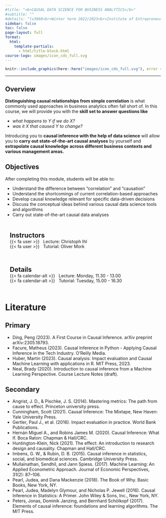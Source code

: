```yaml
---
#title: "<b>CAUSAL DATA SCIENCE FOR BUSINESS ANALYTICS</b>"
#subtitle: ""
#details: "lv3060<br>Winter term 2022/2023<br>Institute of Entrepreneurship<br>TUHH"
sidebar: false
toc: false
page-layout: full
format:
  html:
    template-partials:
      - html/title-block.html
course-logo: images/icon_cds_full.svg
---
```


```r
knitr::include_graphics(here::here("images/icon_cds_full.svg"), error = FALSE)
```

------------------------------------------------------------------------

## Overview

**Distinguishing causal relationships from simple correlation** is what commonly used approaches in business analytics often fall short of. In this course, we will provide you with the **skill set to answer questions like**

-   *what happens to* $Y$ *if we do* $X$*?*
-   *was it* $X$ *that caused* $Y$ *to change?*

Introducing you to **causal inference with the help of data science** will allow you to **carry out state-of-the-art causal analyses** by yourself and **extrapolate causal knowledge** **across different business contexts and various management areas.**

## Objectives

After completing this module, students will be able to:

- Understand the difference between “correlation” and “causation”
- Understand the shortcomings of current correlation-based approaches
- Develop causal knowledge relevant for specific data-driven decisions
- Discuss the conceptual ideas behind various causal data science tools and algorithms
- Carry out state-of-the-art causal data analyses

::: grid
::: {.g-col-6 style="border-radius: .25rem; padding: 15px; line-height: 2px;"}
## Instructors

{{< fa user >}}   Lecture: Christoph Ihl

{{< fa user >}}   Tutorial: Oliver Mork
:::

::: {.g-col-6 style="border-radius: .25rem; padding: 15px; line-height: 2px;"}
## Details

{{< fa calendar-alt >}}   Lecture: Monday, 11.30 - 13.00

{{< fa calendar-alt >}}   Tutorial: Tuesday, 15.00 - 16.30
:::
:::

# Literature

## Primary

-   Ding, Peng (2023). A First Course in Causal Inference. arXiv preprint arXiv:2305.18793.
-   Facure, Matheus (2023). Causal Inference in Python - Applying Causal Inference in the Tech Industry. O'Reilly Media.
-   Huber, Martin (2023). Causal analysis: Impact evaluation and Causal Machine Learning with applications in R. MIT Press, 2023.
-   Neal, Brady (2020). Introduction to causal inference from a Machine Learning Perspective. Course Lecture Notes (draft).

## Secondary

-   Angrist, J. D., & Pischke, J. S. (2014). Mastering metrics: The path from cause to effect. Princeton university press.
-   Cunningham, Scott (2021). Causal Inference: The Mixtape, New Haven: Yale University Press.
-   Gertler, Paul J., et al. (2016). Impact evaluation in practice. World Bank Publications.
-   Hernán Miguel A., and Robins James M. (2020). Causal Inference: What If. Boca Raton: Chapman & Hall/CRC.
-   Huntington-Klein, Nick (2021). The effect: An introduction to research design and causality. Chapman and Hall/CRC.
-   Imbens, G. W., & Rubin, D. B. (2015). Causal inference in statistics, social, and biomedical sciences. Cambridge University Press.
-   Mullainathan, Sendhil, and Jann Spiess. (2017). Machine Learning: An Applied Econometric Approach. Journal of Economic Perspectives, 31(2): 87--106.
-   Pearl, Judea, and Dana Mackenzie (2018). The Book of Why. Basic Books, New York, NY.
-   Pearl, Judea, Madelyn Glymour, and Nicholas P. Jewell (2016). Causal Inference in Statistics: A Primer. John Wiley & Sons, Inc., New York, NY.
-   Peters, Jonas, Dominik Janzing, and Bernhard Schölkopf (2017). Elements of causal inference: foundations and learning algorithms. The MIT Press.
